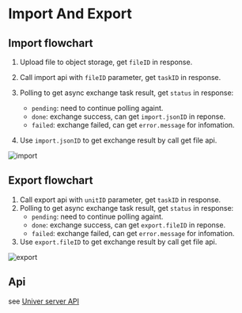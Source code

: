 
# Import And Export

## Import flowchart

1. Upload file to object storage, get `fileID` in response.
2. Call import api with `fileID` parameter, get `taskID` in response.
3. Polling to get async exchange task result, get `status` in response:

    - `pending`: need to continue polling againt.
    - `done`: exchange success, can get `import.jsonID` in reponse.
    - `failed`: exchange failed, can get `error.message` for infomation.

4. Use `import.jsonID` to get exchange result by call get file api.

<Image src={importImg} alt="import" width={350} />


## Export flowchart

1. Call export api with `unitID` parameter, get `taskID` in response.
2. Polling to get async exchange task result, get `status` in response:
    - `pending`: need to continue polling againt.
    - `done`: exchange success, can get `export.fileID` in reponse.
    - `failed`: exchange failed, can get `error.message` for infomation.
3. Use `export.fileID` to get exchange result by call get file api.

<Image src={exportImg} alt="export" width={350} />

## Api

see [Univer server API](/guides/sheet/server/api)
